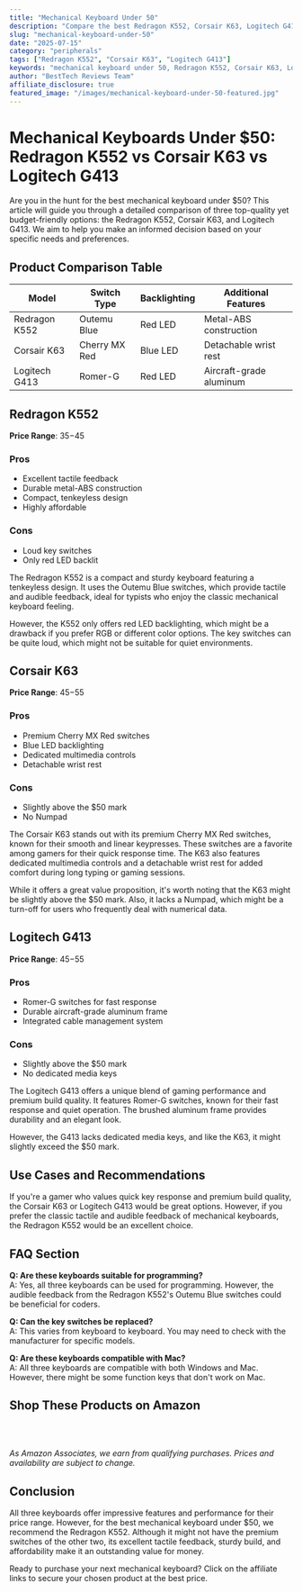 ```yaml
---
title: "Mechanical Keyboard Under 50"
description: "Compare the best Redragon K552, Corsair K63, Logitech G413 and more. Find the perfect peripherals with our detailed reviews and recommendations."
slug: "mechanical-keyboard-under-50"
date: "2025-07-15"
category: "peripherals"
tags: ["Redragon K552", "Corsair K63", "Logitech G413"]
keywords: "mechanical keyboard under 50, Redragon K552, Corsair K63, Logitech G413"
author: "BestTech Reviews Team"
affiliate_disclosure: true
featured_image: "/images/mechanical-keyboard-under-50-featured.jpg"
---
```


# Mechanical Keyboards Under $50: <ProductLink productName="Redragon K552">Redragon K552</ProductLink> vs Corsair K63 vs Logitech G413

Are you in the hunt for the best mechanical keyboard under $50? This article will guide you through a detailed comparison of three top-quality yet budget-friendly options: the <ProductLink productName="Redragon K552">Redragon K552</ProductLink>, Corsair K63, and Logitech G413. We aim to help you make an informed decision based on your specific needs and preferences.

## Product Comparison Table

| Model | Switch Type | Backlighting | Additional Features |
|-------|-------------|--------------|---------------------|
| <ProductLink productName="Redragon K552">Redragon K552</ProductLink> | Outemu Blue | Red LED | Metal-ABS construction |
| Corsair K63 | Cherry MX Red | Blue LED | Detachable wrist rest |
| Logitech G413 | Romer-G | Red LED | Aircraft-grade aluminum |

## Redragon K552

**Price Range**: $35-$45

### Pros
- Excellent tactile feedback
- Durable metal-ABS construction
- Compact, tenkeyless design
- Highly affordable

### Cons
- Loud key switches
- Only red LED backlit

The <ProductLink productName="Redragon K552">Redragon K552</ProductLink> is a compact and sturdy keyboard featuring a tenkeyless design. It uses the Outemu Blue switches, which provide tactile and audible feedback, ideal for typists who enjoy the classic mechanical keyboard feeling.

However, the K552 only offers red LED backlighting, which might be a drawback if you prefer RGB or different color options. The key switches can be quite loud, which might not be suitable for quiet environments.

## Corsair K63

**Price Range**: $45-$55

### Pros
- Premium Cherry MX Red switches
- Blue LED backlighting
- Dedicated multimedia controls
- Detachable wrist rest

### Cons
- Slightly above the $50 mark
- No Numpad

The <ProductLink productName="Corsair K63">Corsair K63</ProductLink> stands out with its premium Cherry MX Red switches, known for their smooth and linear keypresses. These switches are a favorite among gamers for their quick response time. The K63 also features dedicated multimedia controls and a detachable wrist rest for added comfort during long typing or gaming sessions.

While it offers a great value proposition, it's worth noting that the K63 might be slightly above the $50 mark. Also, it lacks a Numpad, which might be a turn-off for users who frequently deal with numerical data.

## Logitech G413

**Price Range**: $45-$55

### Pros
- Romer-G switches for fast response
- Durable aircraft-grade aluminum frame
- Integrated cable management system

### Cons
- Slightly above the $50 mark
- No dedicated media keys

The <ProductLink productName="Logitech G413">Logitech G413</ProductLink> offers a unique blend of gaming performance and premium build quality. It features Romer-G switches, known for their fast response and quiet operation. The brushed aluminum frame provides durability and an elegant look.

However, the G413 lacks dedicated media keys, and like the K63, it might slightly exceed the $50 mark.

## Use Cases and Recommendations

If you're a gamer who values quick key response and premium build quality, the <ProductLink productName="Corsair K63">Corsair K63</ProductLink> or Logitech G413 would be great options. However, if you prefer the classic tactile and audible feedback of mechanical keyboards, the Redragon K552 would be an excellent choice.

## FAQ Section

**Q: Are these keyboards suitable for programming?**  
A: Yes, all three keyboards can be used for programming. However, the audible feedback from the Redragon K552's Outemu Blue switches could be beneficial for coders.

**Q: Can the key switches be replaced?**  
A: This varies from keyboard to keyboard. You may need to check with the manufacturer for specific models.

**Q: Are these keyboards compatible with Mac?**  
A: All three keyboards are compatible with both Windows and Mac. However, there might be some function keys that don't work on Mac.


## Shop These Products on Amazon

<div style="display: flex; gap: 1rem; flex-wrap: wrap; margin: 2rem 0;">
  <AmazonButton productName="Redragon K552" />
  <AmazonButton productName="Corsair K63" />
  <AmazonButton productName="Logitech G413" />
</div>

*As Amazon Associates, we earn from qualifying purchases. Prices and availability are subject to change.*

## Conclusion

All three keyboards offer impressive features and performance for their price range. However, for the best mechanical keyboard under $50, we recommend the <ProductLink productName="Redragon K552">Redragon K552</ProductLink>. Although it might not have the premium switches of the other two, its excellent tactile feedback, sturdy build, and affordability make it an outstanding value for money.

Ready to purchase your next mechanical keyboard? Click on the affiliate links to secure your chosen product at the best price.